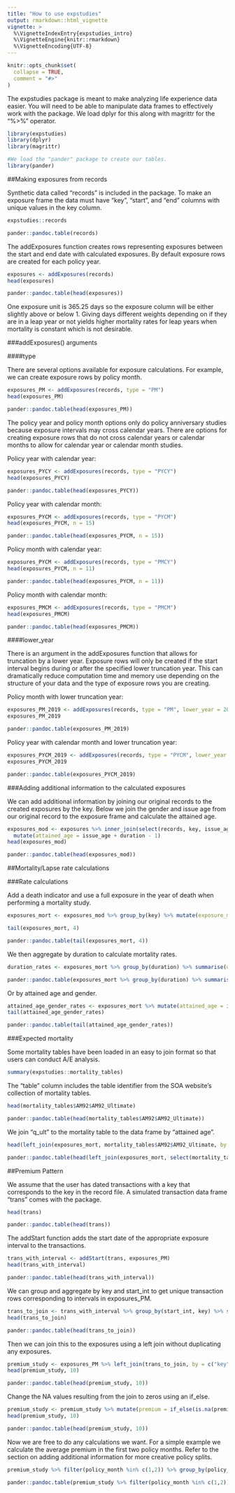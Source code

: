 ---
title: "How to use expstudies"
output: rmarkdown::html_vignette
vignette: >
  %\VignetteIndexEntry{expstudies_intro}
  %\VignetteEngine{knitr::rmarkdown}
  %\VignetteEncoding{UTF-8}
---

```{r, include = FALSE}
knitr::opts_chunk$set(
  collapse = TRUE,
  comment = "#>"
)
```

The expstudies package is meant to make analyzing life experience data easier. You will need to be able to manipulate data frames to effectively work with the package. We load dplyr for this along with magrittr for the "%>%" operator.

```{r message = FALSE}
library(expstudies)
library(dplyr)
library(magrittr)
```

```{r, include=FALSE}
#We load the "pander" package to create our tables.
library(pander)
```

##Making exposures from records

Synthetic data called "records" is included in the package. To make an exposure frame the data must have "key", "start", and "end" columns with unique values in the key column.
```{r, results = "hide"}
expstudies::records
```
```{r, results = "asis", echo = FALSE}
pander::pandoc.table(records)
```
The addExposures function creates rows representing exposures between the start and end date with calculated exposures. By default exposure rows are created for each policy year.
```{r, results = "hide"}
exposures <- addExposures(records)
head(exposures)
```
```{r, results = "asis", echo = FALSE}
pander::pandoc.table(head(exposures))
```
One exposure unit is 365.25 days so the exposure column will be either slightly above or below 1. Giving days different weights depending on if they are in a leap year or not yields higher mortality rates for leap years when mortality is constant which is not desirable.

###addExposures() arguments 

####type

There are several options available for exposure calculations. For example, we can create exposure rows by policy month.

```{r, results = "hide"}
exposures_PM <- addExposures(records, type = "PM")
head(exposures_PM)
```
```{r, results = "asis", echo = FALSE}
pander::pandoc.table(head(exposures_PM))
```

The policy year and policy month options only do policy anniversary studies because exposure intervals may cross calendar years. There are options for creating exposure rows that do not cross calendar years or calendar months to allow for calendar year or calendar month studies.

Policy year with calendar year:

```{r, results = "hide"}
exposures_PYCY <- addExposures(records, type = "PYCY")
head(exposures_PYCY)
```
```{r, results = "asis", echo = FALSE}
pander::pandoc.table(head(exposures_PYCY))
```

Policy year with calendar month:

```{r, results = "hide"}
exposures_PYCM <- addExposures(records, type = "PYCM")
head(exposures_PYCM, n = 15)
```
```{r, results = "asis", echo = FALSE}
pander::pandoc.table(head(exposures_PYCM, n = 15))
```

Policy month with calendar year:

```{r, results = "hide"}
exposures_PYCM <- addExposures(records, type = "PMCY")
head(exposures_PYCM, n = 11)
```
```{r, results = "asis", echo = FALSE}
pander::pandoc.table(head(exposures_PYCM, n = 11))
```

Policy month with calendar month:

```{r, results = "hide"}
exposures_PMCM <- addExposures(records, type = "PMCM")
head(exposures_PMCM)
```
```{r, results = "asis", echo = FALSE}
pander::pandoc.table(head(exposures_PMCM))
```

####lower_year

There is an argument in the addExposures function that allows for truncation by a lower year. Exposure rows will only be created if the start interval begins during or after the specified lower truncation year. This can dramatically reduce computation time and memory use depending on the structure of your data and the type of exposure rows you are creating. 

Policy month with lower truncation year:
```{r, results = "hide"}
exposures_PM_2019 <- addExposures(records, type = "PM", lower_year = 2019)
exposures_PM_2019
```
```{r, results = "asis", echo = FALSE}
pander::pandoc.table(exposures_PM_2019)
```

Policy year with calendar month and lower truncation year:
```{r, results = "hide"}
exposures_PYCM_2019 <- addExposures(records, type = "PYCM", lower_year = 2019)
exposures_PYCM_2019
```
```{r, results = "asis", echo = FALSE}
pander::pandoc.table(exposures_PYCM_2019)
```

###Adding additional information to the calculated exposures

We can add additional information by joining our original records to the created exposures by the key. Below we join the gender and issue age from our original record to the exposure frame and calculate the attained age.
```{r, results = "hide"}
exposures_mod <- exposures %>% inner_join(select(records, key, issue_age, gender), by = "key") %>%
  mutate(attained_age = issue_age + duration - 1)
head(exposures_mod)
```
```{r, results = "asis", echo = FALSE}
pander::pandoc.table(head(exposures_mod))
```

##Mortality/Lapse rate calculations

###Rate calculations

Add a death indicator and use a full exposure in the year of death when performing a mortality study.
```{r, results = "hide"}
exposures_mort <- exposures_mod %>% group_by(key) %>% mutate(exposure_mod = if_else(duration == max(duration), 1, exposure), death_cnt = if_else(duration == max(duration), 1, 0)) %>% ungroup()

tail(exposures_mort, 4)
```
```{r, results = "asis", echo = FALSE}
pander::pandoc.table(tail(exposures_mort, 4))
```
We then aggregate by duration to calculate mortality rates.
```{r, results = "hide"}
duration_rates <- exposures_mort %>% group_by(duration) %>% summarise(q = sum(death_cnt)/sum(exposure_mod))
```
```{r, results = "asis", echo = FALSE}
pander::pandoc.table(exposures_mort %>% group_by(duration) %>% summarise(q = sum(death_cnt)/sum(exposure_mod)))
```
Or by attained age and gender.
```{r, results = "hide"}
attained_age_gender_rates <- exposures_mort %>% mutate(attained_age = issue_age + duration - 1) %>% group_by(attained_age, gender) %>% summarise(q = sum(death_cnt)/sum(exposure_mod))
tail(attained_age_gender_rates)
```
```{r, results = "asis", echo = FALSE}
pander::pandoc.table(tail(attained_age_gender_rates))
```

###Expected mortality

Some mortality tables have been loaded in an easy to join format so that users can conduct A/E analysis.
```{r}
summary(expstudies::mortality_tables)
```
The "table" column includes the table identifier from the SOA website's collection of mortality tables.
```{r, results = "hide"}
head(mortality_tables$AM92$AM92_Ultimate)
```
```{r, results = "asis", echo = FALSE}
pander::pandoc.table(head(mortality_tables$AM92$AM92_Ultimate))
```
We join "q_ult" to the mortality table to the data frame by "attained age".
```{r, results = "hide"}
head(left_join(exposures_mort, mortality_tables$AM92$AM92_Ultimate, by = "attained_age"))
```
```{r, results = "asis", echo = FALSE}
pander::pandoc.table(head(left_join(exposures_mort, select(mortality_tables$AM92$AM92_Ultimate, -table), by = "attained_age")))
```

##Premium Pattern

We assume that the user has dated transactions with a key that corresponds to the key in the record file. A simulated transaction data frame "trans" comes with the package.
```{r, results = "hide"}
head(trans)
```
```{r, results = "asis", echo = FALSE}
pander::pandoc.table(head(trans))
```
The addStart function adds the start date of the appropriate exposure interval to the transactions. 
```{r, results = "hide"}
trans_with_interval <- addStart(trans, exposures_PM)
head(trans_with_interval)
```
```{r, results = "asis", echo = FALSE}
pander::pandoc.table(head(trans_with_interval))
```
We can group and aggregate by key and start_int to get unique transaction rows corresponding to intervals in exposures_PM. 
```{r, results = "hide"}
trans_to_join <- trans_with_interval %>% group_by(start_int, key) %>% summarise(premium = sum(amt))
head(trans_to_join)
```
```{r, results = "asis", echo = FALSE}
pander::pandoc.table(head(trans_to_join))
```
Then we can join this to the exposures using a left join without duplicating any exposures.
```{r, results = "hide"}
premium_study <- exposures_PM %>% left_join(trans_to_join, by = c("key", "start_int"))
head(premium_study, 10)
```
```{r, results = "asis", echo = FALSE}
pander::pandoc.table(head(premium_study, 10))
```
Change the NA values resulting from the join to zeros using an if_else.
```{r, results = "hide"}
premium_study <- premium_study %>% mutate(premium = if_else(is.na(premium), 0, premium))
head(premium_study, 10)
```
```{r, results = "asis", echo = FALSE}
pander::pandoc.table(head(premium_study, 10))
```
Now we are free to do any calculations we want. For a simple example we calculate the average premium in the first two policy months. Refer to the section on adding additional information for more creative policy splits. 
```{r, results = "hide"}
premium_study %>% filter(policy_month %in% c(1,2)) %>% group_by(policy_month) %>% summarise(avg_premium = mean(premium))
```
```{r, results = "asis", echo = FALSE}
pander::pandoc.table(premium_study %>% filter(policy_month %in% c(1,2)) %>% group_by(policy_month) %>% summarise(avg_premium = mean(premium)))
```
